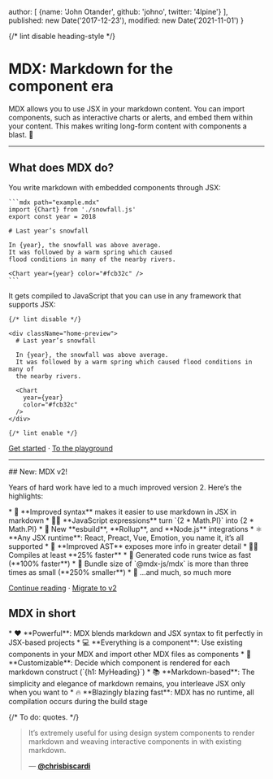   author: [
    {name: 'John Otander', github: 'johno', twitter: '4lpine'}
  ],
  published: new Date('2017-12-23'),
  modified: new Date('2021-11-01')
}

{/* lint disable heading-style */}

MDX: Markdown for the\
**component era**
=================

MDX allows you to use JSX in your markdown content.
You can import components, such as interactive charts or alerts, and embed them
within your content.
This makes writing long-form content with components a blast.
🚀

***

## What does MDX do?

<div className="big-columns">
  <div>
    You write markdown with embedded components through JSX:

    ```mdx path="example.mdx"
    import {Chart} from './snowfall.js'
    export const year = 2018

    # Last year’s snowfall

    In {year}, the snowfall was above average.
    It was followed by a warm spring which caused
    flood conditions in many of the nearby rivers.

    <Chart year={year} color="#fcb32c" />
    ```
  </div>

  <div>
    It gets compiled to JavaScript that you can use in any framework that supports JSX:

    {/* lint disable */}

    <div className="home-preview">
      # Last year’s snowfall

      In {year}, the snowfall was above average.
      It was followed by a warm spring which caused flood conditions in many of
      the nearby rivers.

      <Chart
        year={year}
        color="#fcb32c"
      />
    </div>

    {/* lint enable */}
  </div>
</div>

[Get started](/getting-started/) · <a className="alt" href="/playground/">To the playground</a>

***

<div className="card big">
  ## New: MDX v2!

  Years of hard work have led to a much improved version 2.
  Here’s the highlights:

  <div className="emoji-list">
    *   📝 **Improved syntax** makes it easier to use markdown in JSX in
        markdown
    *   🧑‍💻 **JavaScript expressions** turn `{2 * Math.PI}` into {2 * Math.PI}
    *   🔌 New **esbuild**, **Rollup**, and **Node.js** integrations
    *   ⚛️ **Any JSX runtime**: React, Preact, Vue, Emotion, you name it, it’s
        all supported
    *   🌳 **Improved AST** exposes more info in greater detail
    *   🏃‍♀️ Compiles at least **25% faster**
    *   🚴 Generated code runs twice as fast (**100% faster**)
    *   🚄 Bundle size of `@mdx-js/mdx` is more than three times as small
        (**250% smaller**)
    *   🧵 …and much, so much more
  </div>

  [Continue reading][v2] · <a className="alt" href="/migrating/v2/">Migrate to v2</a>
</div>

## MDX in short

<div className="emoji-list">
  *   ❤️ **Powerful**: MDX blends markdown and JSX syntax to fit perfectly in
      JSX-based projects
  *   💻 **Everything is a component**: Use existing components in your
      MDX and import other MDX files as components
  *   🔧 **Customizable**: Decide which component is rendered for each markdown
      construct (`{h1: MyHeading}`)
  *   📚 **Markdown-based**: The simplicity and elegance of markdown remains,
      you interleave JSX only when you want to
  *   🔥 **Blazingly blazing fast**: MDX has no runtime, all compilation occurs
      during the build stage
</div>

{/* To do: quotes. */}

> It’s extremely useful for using design system components to render markdown
> and weaving interactive components in with existing markdown.
>
> — [**@chrisbiscardi**][quote]

[quote]: https://twitter.com/chrisbiscardi/status/1022304288326864896

[v2]: /blog/v2/
